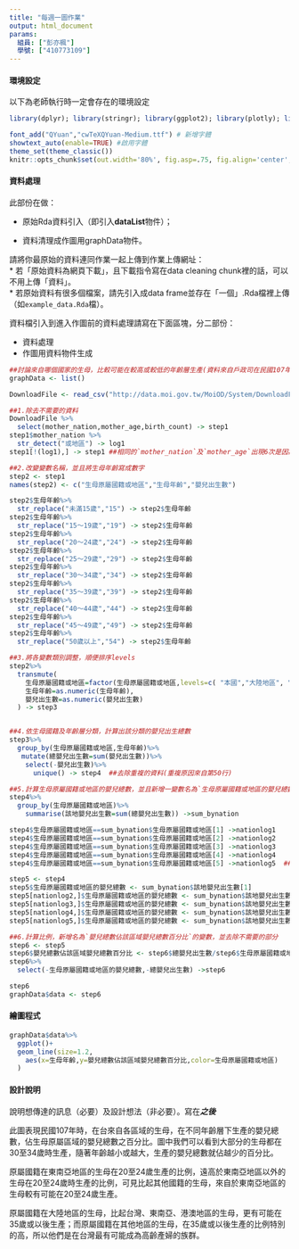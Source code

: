 ```yaml
---
title: "每週一圖作業"
output: html_document
params:
  組員: ["彭亦楓"]  
  學號: ["410773109"]
---
```


#### 環境設定

以下為老師執行時一定會存在的環境設定
```r
library(dplyr); library(stringr); library(ggplot2); library(plotly); library(lubridate); library(readr); library(tidyr); library(showtext)

font_add("QYuan","cwTeXQYuan-Medium.ttf") # 新增字體
showtext_auto(enable=TRUE) #啟用字體
theme_set(theme_classic())
knitr::opts_chunk$set(out.width='80%', fig.asp=.75, fig.align='center', fig.showtext=T)
```

#### 資料處理

此部份在做：

  * 原始Rda資料引入（即引入**dataList**物件）；
  
  * 資料清理成作圖用graphData物件。

請將你最原始的資料連同作業一起上傳到作業上傳網址：  
  * 若「原始資料為網頁下載」，且下載指令寫在data cleaning chunk裡的話，可以不用上傳「資料」。  
  * 若原始資料有很多個檔案，請先引入成data frame並存在「一個」.Rda檔裡上傳（如`example_data.Rda`檔）。  

資料檔引入到進入作圖前的資料處理請寫在下面區塊，分二部份：

  * 資料處理  
  * 作圖用資料物件生成
  
```r

##討論來自哪個國家的生母，比較可能在較高或較低的年齡層生產(資料來自戶政司在民國107年的統計資料)
graphData <- list()

DownloadFile <- read_csv("http://data.moi.gov.tw/MoiOD/System/DownloadFile.aspx?DATA=B44CB231-00DD-4296-82E8-8A601D33EDF9")

##1.除去不需要的資料
DownloadFile %>%
  select(mother_nation,mother_age,birth_count) -> step1
step1$mother_nation %>%
  str_detect("或地區") -> log1
step1[!(log1),] -> step1 ##相同的`mother_nation`及`mother_age`出現6次是因為原資料有一變數名為`教育程度`，其值有6種結果，之後再處理

##2.改變變數名稱，並且將生母年齡寫成數字 
step2 <- step1
names(step2) <- c("生母原屬國籍或地區","生母年齡","嬰兒出生數")

step2$生母年齡%>%
  str_replace("未滿15歲","15") -> step2$生母年齡
step2$生母年齡%>%
  str_replace("15～19歲","19") -> step2$生母年齡
step2$生母年齡%>%
  str_replace("20～24歲","24") -> step2$生母年齡
step2$生母年齡%>%
  str_replace("25～29歲","29") -> step2$生母年齡
step2$生母年齡%>%
  str_replace("30～34歲","34") -> step2$生母年齡
step2$生母年齡%>%
  str_replace("35～39歲","39") -> step2$生母年齡
step2$生母年齡%>%
  str_replace("40～44歲","44") -> step2$生母年齡
step2$生母年齡%>%
  str_replace("45～49歲","49") -> step2$生母年齡
step2$生母年齡%>%
  str_replace("50歲以上","54") -> step2$生母年齡

##3.將各變數類別調整，順便排序levels
step2%>%
  transmute(
    生母原屬國籍或地區=factor(生母原屬國籍或地區,levels=c( "本國","大陸地區", "東南亞地區","港澳地區" ,"其他地區" )),
    生母年齡=as.numeric(生母年齡),
    嬰兒出生數=as.numeric(嬰兒出生數)
  ) -> step3


##4.依生母國籍及年齡層分類，計算出該分類的嬰兒出生總數
step3%>%
  group_by(生母原屬國籍或地區,生母年齡)%>%
   mutate(總嬰兒出生數=sum(嬰兒出生數))%>%
    select(-嬰兒出生數)%>%
      unique() -> step4  ##去除重複的資料(重複原因來自第50行)

##5.計算生母原屬國籍或地區的嬰兒總數，並且新增一變數名為`生母原屬國籍或地區的嬰兒總數`
step4%>%
  group_by(生母原屬國籍或地區)%>%
    summarise(該地嬰兒出生數=sum(總嬰兒出生數)) ->sum_bynation

step4$生母原屬國籍或地區==sum_bynation$生母原屬國籍或地區[1] ->nationlog1
step4$生母原屬國籍或地區==sum_bynation$生母原屬國籍或地區[2] ->nationlog2
step4$生母原屬國籍或地區==sum_bynation$生母原屬國籍或地區[3] ->nationlog3
step4$生母原屬國籍或地區==sum_bynation$生母原屬國籍或地區[4] ->nationlog4
step4$生母原屬國籍或地區==sum_bynation$生母原屬國籍或地區[5] ->nationlog5  ##新增五個logic，用於將生母原屬國籍或地區分類

step5 <- step4
step5$生母原屬國籍或地區的嬰兒總數 <- sum_bynation$該地嬰兒出生數[1]
step5[nationlog2,]$生母原屬國籍或地區的嬰兒總數 <- sum_bynation$該地嬰兒出生數[2]
step5[nationlog3,]$生母原屬國籍或地區的嬰兒總數 <- sum_bynation$該地嬰兒出生數[3]
step5[nationlog4,]$生母原屬國籍或地區的嬰兒總數 <- sum_bynation$該地嬰兒出生數[4]
step5[nationlog5,]$生母原屬國籍或地區的嬰兒總數 <- sum_bynation$該地嬰兒出生數[5]  ##依照類別填入該國嬰兒總數

##6.計算比例，新增名為`嬰兒總數佔該區域嬰兒總數百分比`的變數，並去除不需要的部分
step6 <- step5
step6$嬰兒總數佔該區域嬰兒總數百分比 <- step6$總嬰兒出生數/step6$生母原屬國籍或地區的嬰兒總數
step6%>%
  select(-生母原屬國籍或地區的嬰兒總數,-總嬰兒出生數) ->step6

step6
graphData$data <- step6
```

#### 繪圖程式

```r
graphData$data%>%
  ggplot()+
  geom_line(size=1.2,
    aes(x=生母年齡,y=嬰兒總數佔該區域嬰兒總數百分比,color=生母原屬國籍或地區)
  )

```

#### 設計說明
說明想傳達的訊息（必要）及設計想法（非必要）。寫在***之後
*** 

此圖表現民國107年時，在台來自各區域的生母，在不同年齡層下生產的嬰兒總數，佔生母原屬區域的嬰兒總數之百分比。圖中我們可以看到大部分的生母都在30至34歲時生產，隨著年齡越小或越大，生產的嬰兒總數就佔越少的百分比。


原屬國籍在東南亞地區的生母在20至24歲生產的比例，遠高於東南亞地區以外的生母在20至24歲時生產的比例，可見比起其他國籍的生母，來自於東南亞地區的生母較有可能在20至24歲生產。


原屬國籍在大陸地區的生母，比起台灣、東南亞、港澳地區的生母，更有可能在35歲或以後生產；而原屬國籍在其他地區的生母，在35歲或以後生產的比例特別的高，所以他們是在台灣最有可能成為高齡產婦的族群。
